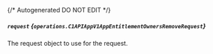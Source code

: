 {/* Autogenerated DO NOT EDIT  */}

##### `request` *{`operations.C1APIAppV1AppEntitlementOwnersRemoveRequest`}*
The request object to use for the request.

<Collapsible openLabel={Labels.showProperties} closeLabel={Labels.hideProperties}>
  <C1APIAppV1AppEntitlementOwnersRemoveRequest />
</Collapsible>

